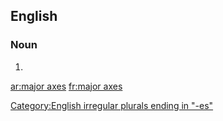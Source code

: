 ==English==

===Noun===
{{head|en|noun plural form}}

# {{plural of|major axis|lang=en}}

[[Category:English irregular plurals ending in "-es"]]

[[ar:major axes]]
[[fr:major axes]]
